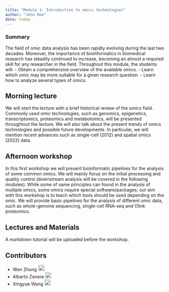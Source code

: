 ```yaml
---
title: "Module 1: Introduction to omics technologies"
author: "John Doe"
date: today
---
```


::: {.callout-tip}

### Summary 
The field of omic data analysis has been rapidly evolving during the last two decades.
Moreover, the importance of bioinformatics in biomedical research has steadily continued to increase, becoming an almost a required skill for any researcher in the field.
Throughout this module, the students will:
- Obtain a comprehensive overview of the available omics.
- Learn which omic may be more suitable for a given research question.
- Learn how to analyze several types of omics.
:::

## Morning lecture
We will start the lecture with a brief historical review of the omics field.
Commonly used omic technologies, such as genomics, epigenetics, transcriptomics, proteomics and metabolomics, will be presented throughtout the lecture.
We will also talk about the present trends of omics technologies and possible future developments.
In particular, we will mention recent advances such as single-cell (2012) and spatial omics (2022) data.

## Afternoon workshop
In this first workshop we will present bioinformatic pipelines for the analysis of some common omics.
We will mainly focus on the initial processing and quality control (downstream analysis will be covered in the following modules).
While some of same principles can found in the analysis of multiple omics, some omics require special software/packages; our aim with this workshop is to teach which tools should be used depending on the omic.
We will provide basic pipelines for the analysis of different omic data, such as whole-genome sequencing, single-cell RNA-seq and Olink proteomics.

## Lectures and Materials
A markdown tutorial will be uploaded before the workshop.

## Contributors
- Wen Zhong <a href="https://orcid.org/0000-0002-7422-6104" rel="orcid"><img src="img/ORCID_Logomark.png" alt="" width="20" height="20"/></a>
- Alberto Zenere <a href="https://orcid.org/0000-0001-5791-7686" rel="orcid"><img src="img/ORCID_Logomark.png" alt="" width="20" height="20"/></a>
- Xingyue Wang <a href="https://orcid.org/0000-0002-4960-5882" rel="orcid"><img src="img/ORCID_Logomark.png" alt="" width="20" height="20"/></a>
